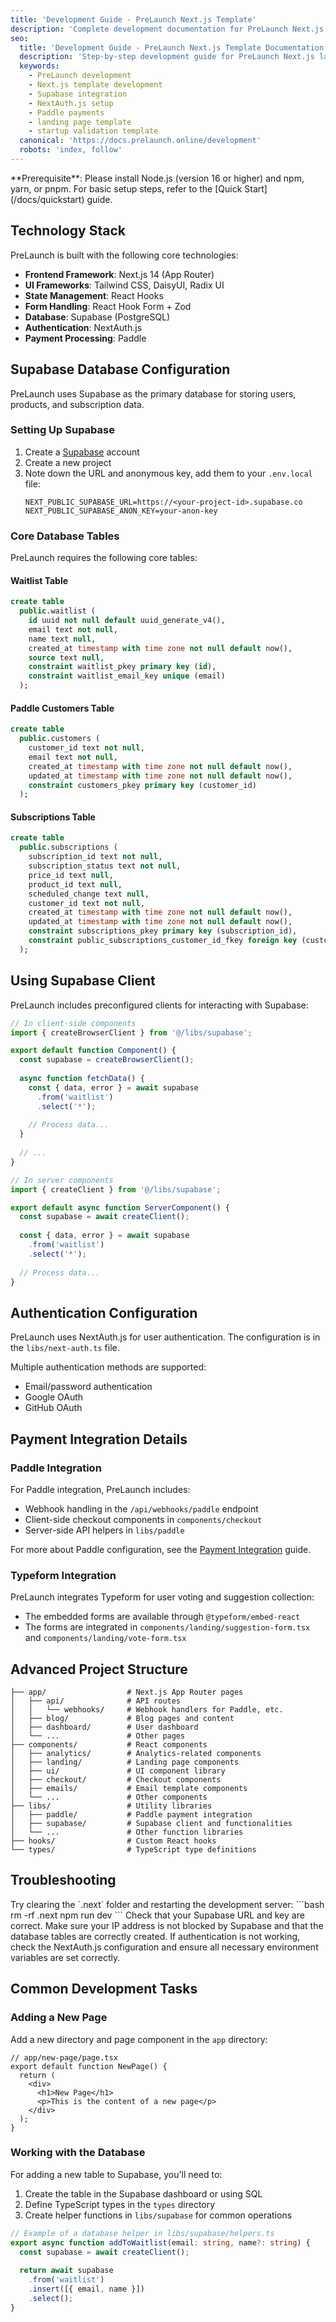 ```yaml
---
title: 'Development Guide - PreLaunch Next.js Template'
description: 'Complete development documentation for PreLaunch Next.js landing page template. Learn about Supabase setup, authentication, payment integration, and deployment.'
seo:
  title: 'Development Guide - PreLaunch Next.js Template Documentation'
  description: 'Step-by-step development guide for PreLaunch Next.js landing page template. Includes Supabase configuration, authentication setup, payment integration with Paddle, and deployment instructions.'
  keywords:
    - PreLaunch development
    - Next.js template development
    - Supabase integration
    - NextAuth.js setup
    - Paddle payments
    - landing page template
    - startup validation template
  canonical: 'https://docs.prelaunch.online/development'
  robots: 'index, follow'
---
```


<Info>
  **Prerequisite**: Please install Node.js (version 16 or higher) and npm, yarn, or pnpm. For basic setup steps, refer to the [Quick Start](/docs/quickstart) guide.
</Info>

## Technology Stack

PreLaunch is built with the following core technologies:

- **Frontend Framework**: Next.js 14 (App Router)
- **UI Frameworks**: Tailwind CSS, DaisyUI, Radix UI
- **State Management**: React Hooks
- **Form Handling**: React Hook Form + Zod
- **Database**: Supabase (PostgreSQL)
- **Authentication**: NextAuth.js
- **Payment Processing**: Paddle

## Supabase Database Configuration

PreLaunch uses Supabase as the primary database for storing users, products, and subscription data.

### Setting Up Supabase

1. Create a [Supabase](https://supabase.com/) account
2. Create a new project
3. Note down the URL and anonymous key, add them to your `.env.local` file:
   ```
   NEXT_PUBLIC_SUPABASE_URL=https://<your-project-id>.supabase.co
   NEXT_PUBLIC_SUPABASE_ANON_KEY=your-anon-key
   ```

### Core Database Tables

PreLaunch requires the following core tables:

#### Waitlist Table

```sql
create table
  public.waitlist (
    id uuid not null default uuid_generate_v4(),
    email text not null,
    name text null,
    created_at timestamp with time zone not null default now(),
    source text null,
    constraint waitlist_pkey primary key (id),
    constraint waitlist_email_key unique (email)
  );
```

#### Paddle Customers Table

```sql
create table
  public.customers (
    customer_id text not null,
    email text not null,
    created_at timestamp with time zone not null default now(),
    updated_at timestamp with time zone not null default now(),
    constraint customers_pkey primary key (customer_id)
  );
```

#### Subscriptions Table

```sql
create table
  public.subscriptions (
    subscription_id text not null,
    subscription_status text not null,
    price_id text null,
    product_id text null,
    scheduled_change text null,
    customer_id text not null,
    created_at timestamp with time zone not null default now(),
    updated_at timestamp with time zone not null default now(),
    constraint subscriptions_pkey primary key (subscription_id),
    constraint public_subscriptions_customer_id_fkey foreign key (customer_id) references customers (customer_id)
  );
```

## Using Supabase Client

PreLaunch includes preconfigured clients for interacting with Supabase:

```typescript
// In client-side components
import { createBrowserClient } from '@/libs/supabase';

export default function Component() {
  const supabase = createBrowserClient();
  
  async function fetchData() {
    const { data, error } = await supabase
      .from('waitlist')
      .select('*');
    
    // Process data...
  }
  
  // ...
}
```

```typescript
// In server components
import { createClient } from '@/libs/supabase';

export default async function ServerComponent() {
  const supabase = await createClient();
  
  const { data, error } = await supabase
    .from('waitlist')
    .select('*');
  
  // Process data...
}
```

## Authentication Configuration

PreLaunch uses NextAuth.js for user authentication. The configuration is in the `libs/next-auth.ts` file.

Multiple authentication methods are supported:
- Email/password authentication
- Google OAuth
- GitHub OAuth

## Payment Integration Details

### Paddle Integration

For Paddle integration, PreLaunch includes:
- Webhook handling in the `/api/webhooks/paddle` endpoint
- Client-side checkout components in `components/checkout`
- Server-side API helpers in `libs/paddle`

For more about Paddle configuration, see the [Payment Integration](/features/payments) guide.

### Typeform Integration

PreLaunch integrates Typeform for user voting and suggestion collection:
- The embedded forms are available through `@typeform/embed-react`
- The forms are integrated in `components/landing/suggestion-form.tsx` and `components/landing/vote-form.tsx`

## Advanced Project Structure

```
├── app/                  # Next.js App Router pages
│   ├── api/              # API routes
│   │   └── webhooks/     # Webhook handlers for Paddle, etc.
│   ├── blog/             # Blog pages and content
│   ├── dashboard/        # User dashboard
│   └── ...               # Other pages
├── components/           # React components
│   ├── analytics/        # Analytics-related components
│   ├── landing/          # Landing page components
│   ├── ui/               # UI component library
│   ├── checkout/         # Checkout components
│   ├── emails/           # Email template components
│   └── ...               # Other components
├── libs/                 # Utility libraries
│   ├── paddle/           # Paddle payment integration
│   ├── supabase/         # Supabase client and functionalities
│   └── ...               # Other function libraries
├── hooks/                # Custom React hooks
└── types/                # TypeScript type definitions
```

## Troubleshooting

<AccordionGroup>
  <Accordion title='Next.js Hot Reload Not Working'>
    Try clearing the `.next` folder and restarting the development server:
    ```bash
    rm -rf .next
    npm run dev
    ```
  </Accordion>

  <Accordion title='Supabase Connection Errors'>
    Check that your Supabase URL and key are correct. Make sure your IP address is not blocked by Supabase and that the database tables are correctly created.
  </Accordion>
  
  <Accordion title='Authentication Issues'>
    If authentication is not working, check the NextAuth.js configuration and ensure all necessary environment variables are set correctly.
  </Accordion>
</AccordionGroup>

## Common Development Tasks

### Adding a New Page

Add a new directory and page component in the `app` directory:

```tsx
// app/new-page/page.tsx
export default function NewPage() {
  return (
    <div>
      <h1>New Page</h1>
      <p>This is the content of a new page</p>
    </div>
  );
}
```

### Working with the Database

For adding a new table to Supabase, you'll need to:

1. Create the table in the Supabase dashboard or using SQL
2. Define TypeScript types in the `types` directory
3. Create helper functions in `libs/supabase` for common operations

```typescript
// Example of a database helper in libs/supabase/helpers.ts
export async function addToWaitlist(email: string, name?: string) {
  const supabase = await createClient();
  
  return await supabase
    .from('waitlist')
    .insert([{ email, name }])
    .select();
}
```
